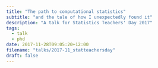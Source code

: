 ```yaml
---
title: "The path to computational statistics"
subtitle: "and the tale of how I unexpectedly found it"
description: "A talk for Statistics Teachers' Day 2017"
tags:
  - talk
  - phd
date: 2017-11-28T09:05:20+12:00
filename: "talks/2017-11_statteachersday"
draft: false
---
```

